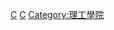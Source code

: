 {{Commonscat|Chalmers University of Technology}}

[[Category:瑞典大學|C]]
[[Category:哥德堡建築物|C]]
[[Category:理工學院|Category:理工學院]]